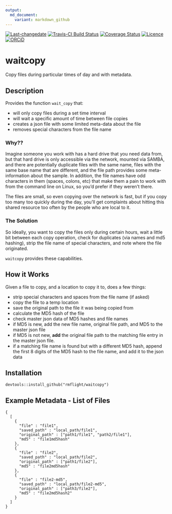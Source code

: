 ```yaml
---
output:
  md_document:
    variant: markdown_github
---
```


[![Last-changedate](https://img.shields.io/badge/last%20change-`r gsub('-', '--', Sys.Date())`-brightgreen.svg)](https://github.com/rmflight/waitcopy/commits/master) 
[![Travis-CI Build Status](https://travis-ci.org/rmflight/waitcopy.svg?branch=master)](https://travis-ci.org/rmflight/waitcopy)
[![Coverage Status](https://img.shields.io/codecov/c/github/rmflight/waitcopy/master.svg)](https://codecov.io/github/rmflight/waitcopy?branch=master)
[![Licence](https://img.shields.io/github/license/mashape/apistatus.svg)](http://choosealicense.com/licenses/mit/) 
[![ORCiD](https://img.shields.io/badge/orcid-0000--0001--8141--7788-green.svg)](http://orcid.org/0000-0001-8141-7788) 

# waitcopy

Copy files during particular times of day and with metadata.

## Description

Provides the function `wait_copy` that:

- will only copy files during a set time interval
- will wait a specific amount of time between file copies
- creates a json file with some limited meta-data about the file
- removes special characters from the file name

### Why??

Imagine someone you work with has a hard drive that you need data from, but that
hard drive is only accessible via the network, mounted via SAMBA, and there are
potentially duplicate files with the same name, files with the same base name
that are different, and the file path provides some meta-information about the
sample. In addition, the file names have odd characters in them (spaces, colons, etc)
that make them a pain to work with from the command line on Linux, so you'd prefer
if they weren't there.

The files are small, so even copying over the network is fast, but if you copy
too many too quickly during the day, you'll get complaints about hitting this shared
resource too often by the people who are local to it.

### The Solution

So ideally, you want to copy the files only during certain hours, wait a little
bit between each copy operation, check for duplicates (via names and md5 hashing),
strip the file name of special characters, and note where the file originated.

`waitcopy` provides these capabilities.

## How it Works

Given a file to copy, and a location to copy it to, does a few things:


* strip special characters and spaces from the file name (if asked)
* copy the file to a temp location
* save the original path to the file it was being copied from
* calculate the MD5 hash of the file
* check master json data of MD5 hashes and file names
* if MD5 is new, add the new file name, original file path, and MD5 to the master
  json file
* if MD5 is not new, **add** the original file path to the matching file entry
  in the master json file.
* if a matching file name is found but with a different MD5 hash, append the
  first 8 digits of the MD5 hash to the file name, and add it to the json data
  
## Installation

`devtools::install_github("rmflight/waitcopy")`


## Example Metadata - List of Files

```
{
  [ 
    {
      "file" : "file1",
      "saved_path" : "local_path/file1",
      "original_path" : ["path1/file1", "path2/file1"],
      "md5" : "file1md5hash"
    },
    {
      "file" : "file2",
      "saved_path" : "local_path/file2",
      "original_path" : ["path1/file2"],
      "md5" : "file2md5hash"
    },
    {
      "file" : "file2-md5",
      "saved_path" : "local_path/file2-md5",
      "original_path" : ["path3/file2"],
      "md5" : "file2md5hash2"
    }
  ]
}
```
